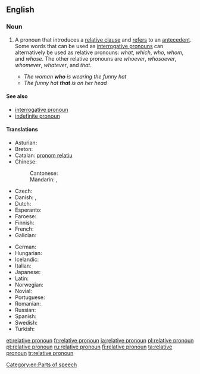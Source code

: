 ==English==

===Noun===
{{wikipedia}}
{{en-noun|head=[[relative]] [[pronoun]]}}

# {{grammar}} A pronoun that introduces a [[relative clause]] and [[refer]]s to an [[antecedent]].  Some words that can be used as [[interrogative pronoun]]s can alternatively be used as relative pronouns: ''what'', ''which'', ''who'', ''whom'', and ''whose''. The other relative pronouns are ''whoever'', ''whosoever'', ''whomever'', ''whatever'', and ''that''.
#* ''The woman '''who''' is wearing the funny hat''
#* ''The funny hat '''that''' is on her head''

====See also====
* [[interrogative pronoun]]
* [[indefinite pronoun]]

====Translations====
{{trans-top|pronoun that introduces a relative clause}}
* Asturian: {{t-|ast|pronome rellativu|m}}
* Breton: {{t-|br|ger stagañ}}
* Catalan: [[pronom relatiu]] {{m}}
* Chinese:
*: Cantonese: {{tø|yue|關係代名詞|tr=gwaan1 hai6 doi6 ming4 ci4|sc=Hani}}
*: Mandarin: {{t|cmn|關係代名詞|sc=Hani}}, {{t|cmn|关系代名词|tr=guānxi dàimíngcí|sc=Hani}}
* Czech: {{t-|cs|vztažné zájmeno|n}}
* Danish: {{t-|da|relativpronomen|n}},  {{t-|da|relativt pronomen}}
* Dutch: {{t+|nl|betrekkelijk voornaamwoord|n}}
* Esperanto: {{t|eo|rilata pronomo}}
* Faroese: {{t-|fo|afturbeint fornavn|n}}
* Finnish: {{t-|fi|relatiivipronomini}}
* French: {{t+|fr|pronom relatif|m}}
* Galician: {{t-|gl|pronome relativo|m}}
{{trans-mid}}
* German: {{t+|de|Relativpronomen|n}}
* Hungarian: {{t-|hu|vonatkozó névmás}}
* Icelandic: {{t+|is|tilvísunarfornafn|n}}
* Italian: {{t-|it|pronome relativo}}
* Japanese: {{t-|ja|関係代名詞|tr=かんけいだいめいし, kankei-daimeishi}}
* Latin: {{t-|la|pronomen relativum}}
* Norwegian: {{t-|no|relativt pronomen}}
* Novial: {{tø|nov|relativ pronomine}}
* Portuguese: {{t+|pt|pronome relativo|m}}
* Romanian: {{t-|ro|pronume relativ|n}}
* Russian: {{t+|ru|относительное местоимение|n|tr=otnosítel’noje mestoiménije}}
* Spanish: {{t-|es|pronombre relativo|m}}
* Swedish: {{t-|sv|relativpronomen}}
* Turkish: {{t-|tr|ilgi adılı}}
{{trans-bottom}}

[[Category:en:Parts of speech]]

[[et:relative pronoun]]
[[fr:relative pronoun]]
[[ja:relative pronoun]]
[[pl:relative pronoun]]
[[pt:relative pronoun]]
[[ru:relative pronoun]]
[[fi:relative pronoun]]
[[ta:relative pronoun]]
[[tr:relative pronoun]]